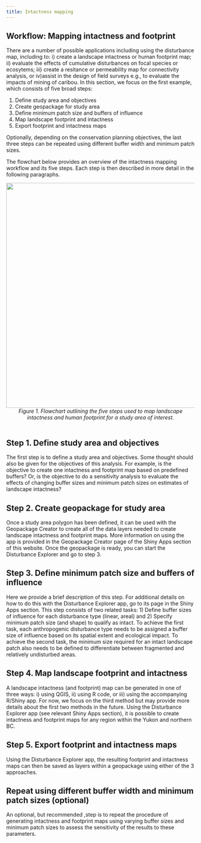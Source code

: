 ```yaml
---
title: Intactness mapping
---
```


## Workflow: Mapping intactness and footprint

There are a number of possible applications including using the disturbance map, including to: i) create a landscape intactness or human footprint map; ii) evaluate the effects of cumulative disturbances on focal species or ecosytems; iii) create a resitance or permeability map for connectivity analysis, or iv)assist in the design of field surveys e.g., to evaluate the impacts of mining of caribou. In this section, we focus on the first example, which consists of five broad steps:

1. Define study area and objectives
2. Create geopackage for study area
3. Define minimum patch size and buffers of influence
4. Map landscape footprint and intactness
5. Export footprint and intactness maps

Optionally, depending on the conservation planning objectives, the last three steps can be repeated using different buffer width and minimum patch sizes.

The flowchart below provides an overview of the intactness mapping workflow and its five steps. Each step is then described in more detail in the following paragraphs.

<center><img src="pics/intactness.png" width="600">
<br>*Figure 1. Flowchart outlining the five steps used to map landscape intactness and human footprint for a study area of interest.*<br><br>
</center>

## Step 1. Define study area and objectives

The first step is to define a study area and objectives.  Some thought should also be given for the objectives of this analysis. For example, is the objective to create one intactness and footprint map based on predefined buffers? Or, is the objective to do a sensitivity analysis to evaluate the effects of changing buffer sizes and minimum patch sizes on estimates of landscape intactness?

## Step 2. Create geopackage for study area

Once a study area polygon has been defined, it can be used with the Geopackage Creator to create all of the data layers needed to create landscape intactness and footprint maps. More information on using the app is provided in the Geopackage Creator page of the Shiny Apps section of this website. Once the geopackage is ready, you can start the Disturbance Explorer and go to step 3.

## Step 3. Define minimum patch size and buffers of influence

Here we provide a brief description of this step. For additional details on how to do this with the Disturbance Explorer app, go to its page in the Shiny Apps section. This step consists of two related tasks: 1) Define buffer sizes of influence for each disturbance type (linear, areal) and 2) Specify minimum patch size (and shape) to qualify as intact. To achieve the first task, each anthropogenic disturbance type needs to be assigned a buffer size of influence based on its spatial extent and ecological impact. To achieve the second task, the minimum size required for an intact landscape patch also needs to be defined to differentiate between fragmented and relatively undisturbed areas.

## Step 4. Map landscape footprint and intactness

A landscape intactness (and footprint) map can be generated in one of three ways: i) using QGIS, ii) using R code, or iii) using the accompanying R/Shiny app. For now, we focus on the third method but may provide more details about the first two methods in the future. Using the Disturbance Explorer app (see relevant Shiny Apps section), it is possible to create intactness and footprint maps for any region within the Yukon and northern BC.

## Step 5. Export footprint and intactness maps

Using the Disturbance Explorer app, the resulting footprint and intactness maps can then be saved as layers within a geopackage using either of the 3 approaches.

## Repeat using different buffer width and minimum patch sizes (optional)

An optional, but recommended ,step is to repeat the procedure of generating intactness and footprint maps using varying buffer sizes and minimum patch sizes to assess the sensitivity of the results to these parameters. 
